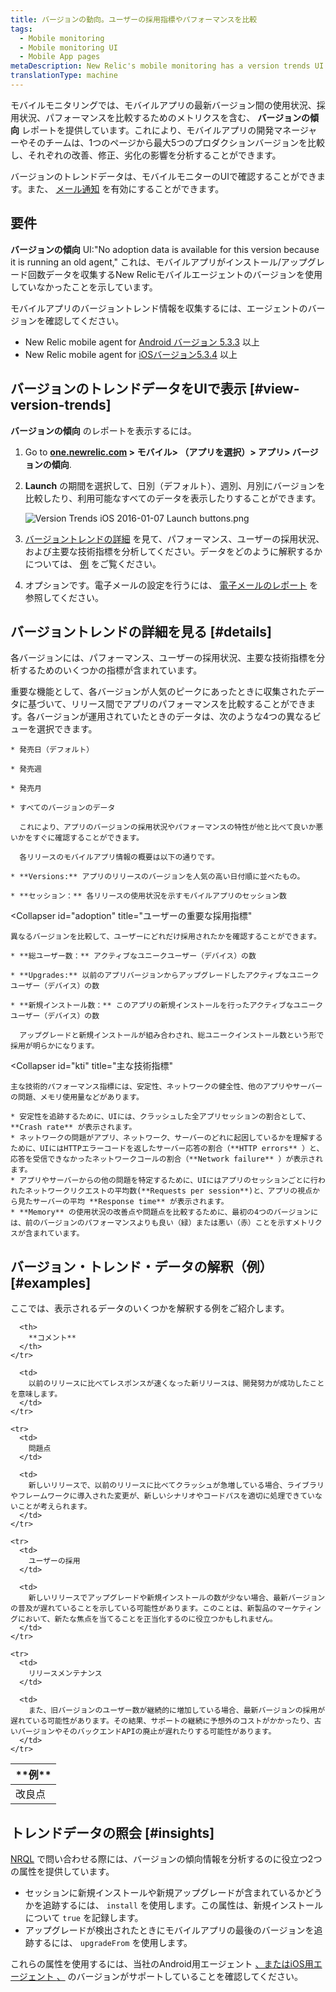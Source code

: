 ```yaml
---
title: バージョンの動向。ユーザーの採用指標やパフォーマンスを比較
tags:
  - Mobile monitoring
  - Mobile monitoring UI
  - Mobile App pages
metaDescription: New Relic's mobile monitoring has a version trends UI that compares user adoption and performance metrics across the most recent versions of your mobile app.
translationType: machine
---
```



モバイルモニタリングでは、モバイルアプリの最新バージョン間の使用状況、採用状況、パフォーマンスを比較するためのメトリクスを含む、 **バージョンの傾向** レポートを提供しています。これにより、モバイルアプリの開発マネージャーやそのチームは、1つのページから最大5つのプロダクションバージョンを比較し、それぞれの改善、修正、劣化の影響を分析することができます。

バージョンのトレンドデータは、モバイルモニターのUIで確認することができます。また、 [メール通知](/docs/mobile-monitoring/mobile-monitoring-ui/mobile-app-pages/review-version-trends-email-reports) を有効にすることができます。

## 要件

**バージョンの傾向** UI:"No adoption data is available for this version because it is running an old agent," これは、モバイルアプリがインストール/アップグレード回数データを収集するNew Relicモバイルエージェントのバージョンを使用していなかったことを示しています。

モバイルアプリのバージョントレンド情報を収集するには、エージェントのバージョンを確認してください。

* New Relic mobile agent for [Android バージョン 5.3.3](/docs/release-notes/mobile-release-notes/android-release-notes/) 以上
* New Relic mobile agent for [iOSバージョン5.3.4](/docs/release-notes/mobile-release-notes/ios-release-notes/) 以上

## バージョンのトレンドデータをUIで表示 [#view-version-trends]

**バージョンの傾向** のレポートを表示するには。

1. Go to **[one.newrelic.com](https://one.newrelic.com) > モバイル> （アプリを選択）> アプリ> バージョンの傾向**.

2. **Launch** の期間を選択して、日別（デフォルト）、週別、月別にバージョンを比較したり、利用可能なすべてのデータを表示したりすることができます。

   <img
     title="Version Trends iOS 2016-01-07 Launch buttons.png"
     alt="Version Trends iOS 2016-01-07 Launch buttons.png"
     src={versionTrendsIOs20160107LaunchButtons0}
   />

3. [バージョントレンドの詳細](#details) を見て、パフォーマンス、ユーザーの採用状況、および主要な技術指標を分析してください。データをどのように解釈するかについては、 [例](#examples) をご覧ください。

4. オプションです。電子メールの設定を行うには、 [電子メールのレポート](/docs/mobile-monitoring/mobile-monitoring-ui/mobile-app-pages/mobile-monitoring-email-notifications#version-trends) を参照してください。

## バージョントレンドの詳細を見る [#details]

各バージョンには、パフォーマンス、ユーザーの採用状況、主要な技術指標を分析するためのいくつかの指標が含まれています。

<CollapserGroup>
  <Collapser
    id="performance"
    title="リリース間のパフォーマンス"
  >
    重要な機能として、各バージョンが人気のピークにあったときに収集されたデータに基づいて、リリース間でアプリのパフォーマンスを比較することができます。各バージョンが運用されていたときのデータは、次のような4つの異なるビューを選択できます。

    * 発売日（デフォルト）

    * 発売週

    * 発売月

    * すべてのバージョンのデータ

      これにより、アプリのバージョンの採用状況やパフォーマンスの特性が他と比べて良いか悪いかをすぐに確認することができます。

      各リリースのモバイルアプリ情報の概要は以下の通りです。

    * **Versions:** アプリのリリースのバージョンを人気の高い日付順に並べたもの。

    * **セッション：** 各リリースの使用状況を示すモバイルアプリのセッション数
  </Collapser>

  <Collapser
    id="adoption"
    title="ユーザーの重要な採用指標"
  >
    異なるバージョンを比較して、ユーザーにどれだけ採用されたかを確認することができます。

    * **総ユーザー数：** アクティブなユニークユーザー（デバイス）の数

    * **Upgrades:** 以前のアプリバージョンからアップグレードしたアクティブなユニークユーザー（デバイス）の数

    * **新規インストール数：** このアプリの新規インストールを行ったアクティブなユニークユーザー（デバイス）の数

      アップグレードと新規インストールが組み合わされ、総ユニークインストール数という形で採用が明らかになります。
  </Collapser>

  <Collapser
    id="kti"
    title="主な技術指標"
  >
    主な技術的パフォーマンス指標には、安定性、ネットワークの健全性、他のアプリやサーバーの問題、メモリ使用量などがあります。

    * 安定性を追跡するために、UIには、クラッシュした全アプリセッションの割合として、 **Crash rate** が表示されます。
    * ネットワークの問題がアプリ、ネットワーク、サーバーのどれに起因しているかを理解するために、UIにはHTTPエラーコードを返したサーバー応答の割合（**HTTP errors** ）と、応答を受信できなかったネットワークコールの割合（**Network failure** ）が表示されます。
    * アプリやサーバーからの他の問題を特定するために、UIにはアプリのセッションごとに行われたネットワークリクエストの平均数(**Requests per session**)と、アプリの視点から見たサーバーの平均 **Response time** が表示されます。
    * **Memory** の使用状況の改善点や問題点を比較するために、最初の4つのバージョンには、前のバージョンのパフォーマンスよりも良い（緑）または悪い（赤）ことを示すメトリクスが含まれています。
  </Collapser>
</CollapserGroup>

## バージョン・トレンド・データの解釈（例） [#examples]

ここでは、表示されるデータのいくつかを解釈する例をご紹介します。

<table>
  <thead>
    <tr>
      <th style={{ width: "200px" }}>
        **例**
      </th>

      <th>
        **コメント**
      </th>
    </tr>
  </thead>

  <tbody>
    <tr>
      <td>
        改良点
      </td>

      <td>
        以前のリリースに比べてレスポンスが速くなった新リリースは、開発努力が成功したことを意味します。
      </td>
    </tr>

    <tr>
      <td>
        問題点
      </td>

      <td>
        新しいリリースで、以前のリリースに比べてクラッシュが急増している場合、ライブラリやフレームワークに導入された変更が、新しいシナリオやコードパスを適切に処理できていないことが考えられます。
      </td>
    </tr>

    <tr>
      <td>
        ユーザーの採用
      </td>

      <td>
        新しいリリースでアップグレードや新規インストールの数が少ない場合、最新バージョンの普及が遅れていることを示している可能性があります。このことは、新製品のマーケティングにおいて、新たな焦点を当てることを正当化するのに役立つかもしれません。
      </td>
    </tr>

    <tr>
      <td>
        リリースメンテナンス
      </td>

      <td>
        また、旧バージョンのユーザー数が継続的に増加している場合、最新バージョンの採用が遅れている可能性があります。その結果、サポートの継続に予想外のコストがかかったり、古いバージョンやそのバックエンドAPIの廃止が遅れたりする可能性があります。
      </td>
    </tr>
  </tbody>
</table>

## トレンドデータの照会 [#insights]

[NRQL](/docs/query-data/nrql-new-relic-query-language/getting-started/introduction-nrql) で問い合わせる際には、バージョンの傾向情報を分析するのに役立つ2つの属性を提供しています。

* セッションに新規インストールや新規アップグレードが含まれているかどうかを追跡するには、 `install` を使用します。この属性は、新規インストールについて `true` を記録します。
* アップグレードが検出されたときにモバイルアプリの最後のバージョンを追跡するには、 `upgradeFrom` を使用します。

これらの属性を使用するには、当社のAndroid用エージェント [、またはiOS用エージェント ](/docs/release-notes/mobile-release-notes/android-release-notes/)[、](/docs/release-notes/mobile-release-notes/ios-release-notes/) のバージョンがサポートしていることを確認してください。